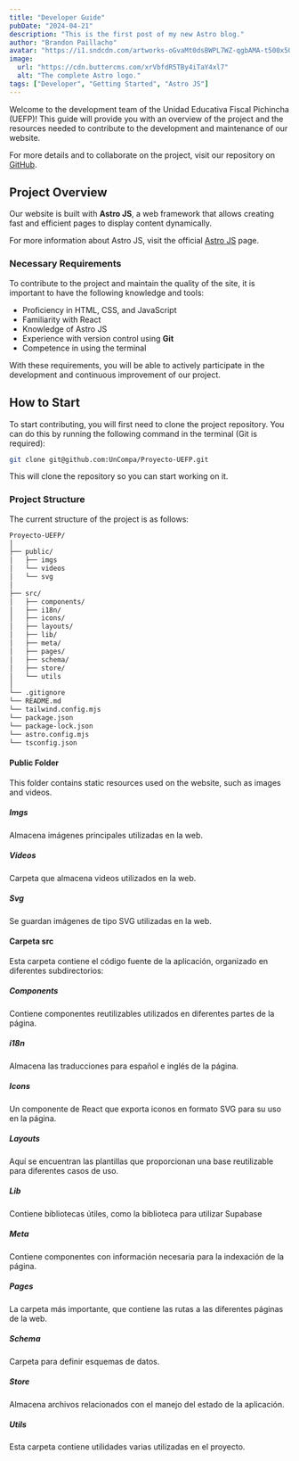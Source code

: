 ```yaml
---
title: "Developer Guide"
pubDate: "2024-04-21"
description: "This is the first post of my new Astro blog."
author: "Brandon Paillacho"
avatar: "https://i1.sndcdn.com/artworks-oGvaMt0dsBWPL7WZ-qgbAMA-t500x500.jpg"
image:
  url: "https://cdn.buttercms.com/xrVbfdR5TBy4iTaY4xl7"
  alt: "The complete Astro logo."
tags: ["Developer", "Getting Started", "Astro JS"]
---
```



Welcome to the development team of the Unidad Educativa Fiscal Pichincha (UEFP)! This guide will provide you with an overview of the project and the resources needed to contribute to the development and maintenance of our website.

For more details and to collaborate on the project, visit our repository on [GitHub](https://github.com/UnCompa/Proyecto-UEFP).

## Project Overview

Our website is built with **Astro JS**, a web framework that allows creating fast and efficient pages to display content dynamically.

For more information about Astro JS, visit the official [Astro JS](https://astro.build/) page.

### Necessary Requirements

To contribute to the project and maintain the quality of the site, it is important to have the following knowledge and tools:

- Proficiency in HTML, CSS, and JavaScript
- Familiarity with React
- Knowledge of Astro JS
- Experience with version control using **Git**
- Competence in using the terminal

With these requirements, you will be able to actively participate in the development and continuous improvement of our project.

## How to Start

To start contributing, you will first need to clone the project repository. You can do this by running the following command in the terminal (Git is required):

```bash
git clone git@github.com:UnCompa/Proyecto-UEFP.git
```
This will clone the repository so you can start working on it.

### Project Structure

The current structure of the project is as follows:

```txt
Proyecto-UEFP/
│
├── public/
│   ├── imgs
│   └── videos
│   └── svg
│
├── src/
│   ├── components/
│   ├── i18n/
│   ├── icons/
│   ├── layouts/
│   ├── lib/
│   ├── meta/
│   ├── pages/
│   ├── schema/
│   ├── store/
│   └── utils
│
└── .gitignore
└── README.md
└── tailwind.config.mjs
└── package.json
└── package-lock.json
└── astro.config.mjs
└── tsconfig.json
```

#### Public Folder

This folder contains static resources used on the website, such as images and videos.

##### Imgs

Almacena imágenes principales utilizadas en la web.

##### Videos

Carpeta que almacena videos utilizados en la web.

##### Svg

Se guardan imágenes de tipo SVG utilizadas en la web.

#### Carpeta src

Esta carpeta contiene el código fuente de la aplicación, organizado en diferentes subdirectorios:

##### Components

Contiene componentes reutilizables utilizados en diferentes partes de la página.

##### i18n

Almacena las traducciones para español e inglés de la página.

##### Icons

Un componente de React que exporta iconos en formato SVG para su uso en la página.

##### Layouts

Aquí se encuentran las plantillas que proporcionan una base reutilizable para diferentes casos de uso.

##### Lib

Contiene bibliotecas útiles, como la biblioteca para utilizar Supabase

##### Meta

Contiene componentes con información necesaria para la indexación de la página.

##### Pages

La carpeta más importante, que contiene las rutas a las diferentes páginas de la web.

##### Schema

Carpeta para definir esquemas de datos.

##### Store

Almacena archivos relacionados con el manejo del estado de la aplicación.

##### Utils

Esta carpeta contiene utilidades varias utilizadas en el proyecto.

<LinksContainer>
  <LinkCard />
  <LinkCard />
</LinksContainer>
